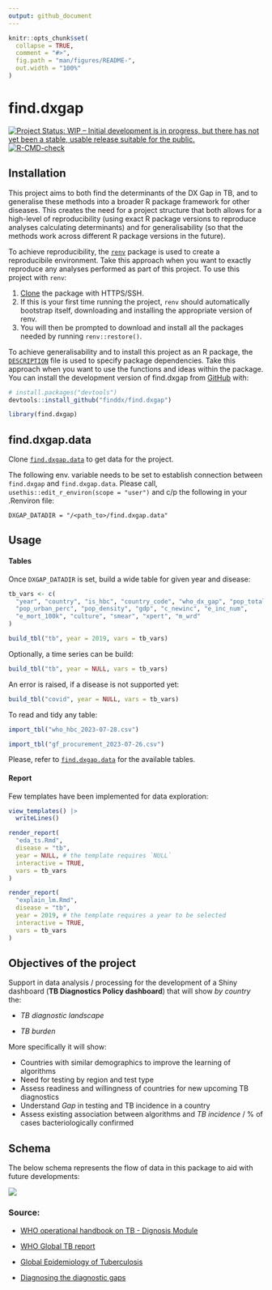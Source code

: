 ```yaml
---
output: github_document
---
```


<!-- README.md is generated from README.Rmd. Please edit that file -->

```r
knitr::opts_chunk$set(
  collapse = TRUE,
  comment = "#>",
  fig.path = "man/figures/README-",
  out.width = "100%"
)
```

# find.dxgap

<!-- badges: start -->
[![Project Status: WIP – Initial development is in progress, but there
has not yet been a stable, usable release suitable for the
public.](https://www.repostatus.org/badges/latest/wip.svg)](https://www.repostatus.org/#wip)
[![R-CMD-check](https://github.com/finddx/find.dxgap/actions/workflows/R-CMD-check.yaml/badge.svg)](https://github.com/finddx/find.dxgap/actions/workflows/R-CMD-check.yaml)
<!-- badges: end -->


## Installation
This project aims to both find the determinants of the DX Gap in TB, and to
generalise these methods into a broader R package framework for other diseases.
This creates the need for a project structure that both allows for a high-level of
reproducibility (using exact R package versions to reproduce analyses calculating
determinants) and for generalisability (so that the methods work across different
R package versions in the future).

To achieve reproducibility, the [`renv`](https://rstudio.github.io/renv/articles/renv.html)
package is used to create a reproducibile environment. Take this approach when
you want to exactly reproduce any analyses performed as part of this project.
To use this project with `renv`:

1. [Clone](https://docs.github.com/en/get-started/getting-started-with-git/about-remote-repositories#cloning-with-https-urls)
the package with HTTPS/SSH.
2. If this is your first time running the project, `renv` should automatically
bootstrap itself, downloading and installing the appropriate version of renv.
3. You will then be prompted to download and install all the packages needed by
running `renv::restore()`.

To achieve generalisability and to install this project as an R package, the
[`DESCRIPTION`](https://r-pkgs.org/description.html#sec-description-imports-suggests)
file is used to specify package dependencies. Take this approach when you want
to use the functions and ideas within the package. You can install the development
version of find.dxgap from [GitHub](https://github.com/) with:

``` r
# install.packages("devtools")
devtools::install_github("finddx/find.dxgap")
```

```r
library(find.dxgap)
```


## find.dxgap.data

Clone [`find.dxgap.data`](https://github.com/finddx/find.dxgap.data) to get data for the project.

The following env. variable needs to be set to establish connection between `find.dxgap` and `find.dxgap.data`. Please call, `usethis::edit_r_environ(scope = "user")` and c/p the following in your .Renviron file:

```
DXGAP_DATADIR = "/<path_to>/find.dxgap.data"
```

## Usage

#### Tables

Once `DXGAP_DATADIR` is set, build a wide table for given year and disease:

```r
tb_vars <- c(
  "year", "country", "is_hbc", "country_code", "who_dx_gap", "pop_total",
  "pop_urban_perc", "pop_density", "gdp", "c_newinc", "e_inc_num",
  "e_mort_100k", "culture", "smear", "xpert", "m_wrd"
)

build_tbl("tb", year = 2019, vars = tb_vars)
```

Optionally, a time series can be build:

```r
build_tbl("tb", year = NULL, vars = tb_vars)
```

An error is raised, if a disease is not supported yet:

```r
build_tbl("covid", year = NULL, vars = tb_vars)
```

To read and tidy any table:

```r
import_tbl("who_hbc_2023-07-28.csv")
```

```r
import_tbl("gf_procurement_2023-07-26.csv")
```

Please, refer to [`find.dxgap.data`](https://github.com/finddx/find.dxgap.data) for the available tables.

#### Report

Few templates have been implemented for data exploration:

```r
view_templates() |> 
  writeLines()
```


```r
render_report(
  "eda_ts.Rmd", 
  disease = "tb",
  year = NULL, # the template requires `NULL`
  interactive = TRUE,
  vars = tb_vars
)
```

```r
render_report(
  "explain_lm.Rmd",
  disease = "tb",
  year = 2019, # the template requires a year to be selected
  interactive = TRUE,
  vars = tb_vars
)
```


## Objectives of the project

Support in data analysis / processing for the development of a Shiny dashboard
(**TB Diagnostics Policy dashboard**) that will show *by country* the:

  - *TB diagnostic landscape* 

  - *TB burden*

More specifically it will show:

  - Countries with similar demographics to improve the learning of algorithms
  - Need for testing by region and test type
  - Assess readiness and willingness of countries for new upcoming TB diagnostics
  - Understand *Gap* in testing and TB incidence in a country
  - Assess existing association between algorithms and *TB incidence* / % of
  cases bacteriologically confirmed

## Schema

The below schema represents the flow of data in this package to aid with
future developments:

<img src='man/figures/data-schematic.png' align="centre"/>

### Source:

- [WHO operational handbook on TB - Dignosis Module](https://www.who.int/publications/i/item/9789240030589)

- [WHO Global TB report](https://www.who.int/teams/global-tuberculosis-programme/data#gtbr)

- [Global Epidemiology of Tuberculosis](https://www.ncbi.nlm.nih.gov/pmc/articles/PMC4315920/)

- [Diagnosing the diagnostic gaps](https://www.youtube.com/watch?v=pvp7HiHOU2Q)
